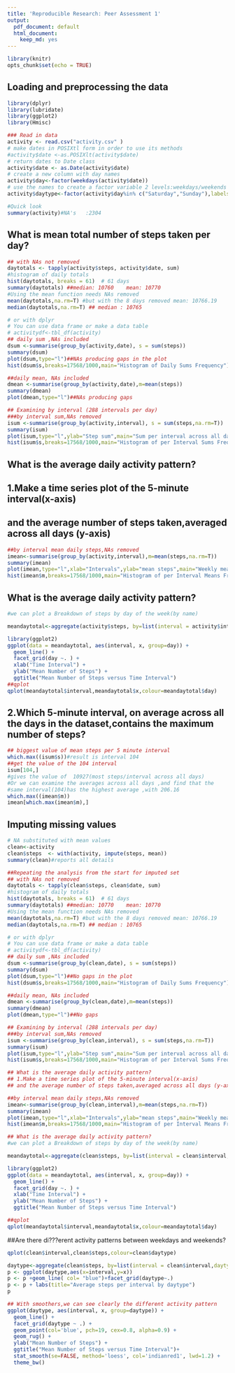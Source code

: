 ---
title: 'Reproducible Research: Peer Assessment 1'
output:
  pdf_document: default
  html_document:
    keep_md: yes
---
```{r}
library(knitr)
opts_chunk$set(echo = TRUE)
```

## Loading and preprocessing the data
```{r,message=FALSE}
library(dplyr)
library(lubridate)
library(ggplot2)
library(Hmisc)

### Read in data 
activity <- read.csv("activity.csv" )
# make dates in POSIXtl form in order to use its methods
#activity$date <-as.POSIXlt(activity$date)
# return dates to Date class
activity$date <- as.Date(activity$date)
# create a new column with day names
activity$day<-factor(weekdays(activity$date))
# use the names to create a factor variable 2 levels:weekdays/weekends
activity$daytype<-factor(activity$day%in% c("Saturday","Sunday"),labels=c('weekday', 'weekend'))

#Quick look 
summary(activity)#NA's   :2304   
```
## What is mean total number of steps taken per day?
```{r,message=FALSE}
## with NAs not removed 
daytotals <- tapply(activity$steps, activity$date, sum)
#histogram of daily totals
hist(daytotals, breaks = 61)  # 61 days 
summary(daytotals) ##median: 10760    mean: 10770
#Using the mean function needs NAs removed
mean(daytotals,na.rm=T) #but with the 8 days removed mean: 10766.19
median(daytotals,na.rm=T) ## median : 10765

# or with dplyr
# You can use data frame or make a data table
# activitydf<-tbl_df(activity)
## daily sum ,NAs included
dsum <-summarise(group_by(activity,date), s = sum(steps))
summary(dsum)
plot(dsum,type="l")##NAs producing gaps in the plot
hist(dsum$s,breaks=17568/1000,main="Histogram of Daily Sums Frequency")

##daily mean, NAs included
dmean <-summarise(group_by(activity,date),m=mean(steps))
summary(dmean)
plot(dmean,type="l")##NAs producing gaps

## Examining by interval (288 intervals per day)
###by interval sum,NAs removed 
isum <-summarise(group_by(activity,interval), s = sum(steps,na.rm=T))
summary(isum)
plot(isum,type="l",ylab="Step sum",main="Sum per interval across all days")
hist(isum$s,breaks=17568/1000,main="Histogram of per Interval Sums Frequency")
```

## What is the average daily activity pattern?
## 1.Make a time series plot of the 5-minute interval(x-axis)
## and the average number of steps taken,averaged across all days (y-axis)
```{r,message=FALSE}
##by interval mean daily steps,NAs removed
imean<-summarise(group_by(activity,interval),m=mean(steps,na.rm=T))
summary(imean)
plot(imean,type="l",xlab="Intervals",ylab="mean steps",main="Weekly mean by interval")
hist(imean$m,breaks=17568/1000,main="Histogram of per Interval Means Frequency")
```

## What is the average daily activity pattern?
```{r,message=FALSE}
#we can plot a Breakdown of steps by day of the week(by name)

meandaytotal<-aggregate(activity$steps, by=list(interval = activity$interval,day = activity$day), FUN=mean,na.rm=T)

library(ggplot2)
ggplot(data = meandaytotal, aes(interval, x, group=day)) +
  geom_line() +
  facet_grid(day ~. ) +
  xlab("Time Interval") +
  ylab("Mean Number of Steps") +
  ggtitle("Mean Number of Steps versus Time Interval")
##qplot 
qplot(meandaytotal$interval,meandaytotal$x,colour=meandaytotal$day)
```

## 2.Which 5-minute interval, on average across all the days in the dataset,contains the maximum number of steps?
```{r,message=FALSE}
## biggest value of mean steps per 5 minute interval 
which.max((isum$s))#result is interval 104
##get the value of the 104 interval
isum[104,]
#gives the value of  10927(most steps/interval across all days)
#Or we can examine the averages across all days ,and find that the
#same interval(104)has the highest average ,with 206.16
which.max((imean$m))
imean[which.max(imean$m),]
```

## Imputing missing values
```{r,message=FALSE}
# NA substituted with mean values
clean<-activity
clean$steps  <- with(activity, impute(steps, mean))
summary(clean)#reports all details

##Repeating the analysis from the start for imputed set
## with NAs not removed 
daytotals <- tapply(clean$steps, clean$date, sum)
#histogram of daily totals
hist(daytotals, breaks = 61)  # 61 days 
summary(daytotals) ##median: 10770    mean: 10770
#Using the mean function needs NAs removed
mean(daytotals,na.rm=T) #but with the 8 days removed mean: 10766.19
median(daytotals,na.rm=T) ## median : 10765

# or with dplyr
# You can use data frame or make a data table
# activitydf<-tbl_df(activity)
## daily sum ,NAs included
dsum <-summarise(group_by(clean,date), s = sum(steps))
summary(dsum)
plot(dsum,type="l")##No gaps in the plot
hist(dsum$s,breaks=17568/1000,main="Histogram of Daily Sums Frequency")

##daily mean, NAs included
dmean <-summarise(group_by(clean,date),m=mean(steps))
summary(dmean)
plot(dmean,type="l")##No gaps

## Examining by interval (288 intervals per day)
###by interval sum,NAs removed 
isum <-summarise(group_by(clean,interval), s = sum(steps,na.rm=T))
summary(isum)
plot(isum,type="l",ylab="Step sum",main="Sum per interval across all days")
hist(isum$s,breaks=17568/1000,main="Histogram of per Interval Sums Frequency")

## What is the average daily activity pattern?
## 1.Make a time series plot of the 5-minute interval(x-axis)
## and the average number of steps taken,averaged across all days (y-axis)

##by interval mean daily steps,NAs removed
imean<-summarise(group_by(clean,interval),m=mean(steps,na.rm=T))
summary(imean)
plot(imean,type="l",xlab="Intervals",ylab="mean steps",main="Weekly mean by interval")
hist(imean$m,breaks=17568/1000,main="Histogram of per Interval Means Frequency")

## What is the average daily activity pattern?
#we can plot a Breakdown of steps by day of the week(by name)

meandaytotal<-aggregate(clean$steps, by=list(interval = clean$interval,day = clean$day), FUN=mean,na.rm=T)

library(ggplot2)
ggplot(data = meandaytotal, aes(interval, x, group=day)) +
  geom_line() +
  facet_grid(day ~. ) +
  xlab("Time Interval") +
  ylab("Mean Number of Steps") +
  ggtitle("Mean Number of Steps versus Time Interval")

##qplot 
qplot(meandaytotal$interval,meandaytotal$x,colour=meandaytotal$day)
```

##Are there di???erent activity patterns between weekdays and weekends?
```{r,message=FALSE}

qplot(clean$interval,clean$steps,colour=clean$daytype)

daytype<-aggregate(clean$steps, by=list(interval = clean$interval,daytype = clean$daytype), FUN=mean,na.rm=T)
p <- ggplot(daytype,aes(x=interval,y=x))
p <- p +geom_line( col= "blue")+facet_grid(daytype~.)
p <- p + labs(title="Average steps per interval by daytype")
p

## With smoothers,we can see clearly the different activity pattern
ggplot(daytype, aes(interval, x, group=daytype)) +
  geom_line() +
  facet_grid(daytype ~ .) +
  geom_point(col='blue', pch=19, cex=0.8, alpha=0.9) +
  geom_rug() +
  ylab("Mean Number of Steps") +
  ggtitle("Mean Number of Steps versus Time Interval")+
  stat_smooth(se=FALSE, method='loess', col='indianred1', lwd=1.2) +
  theme_bw()

```

